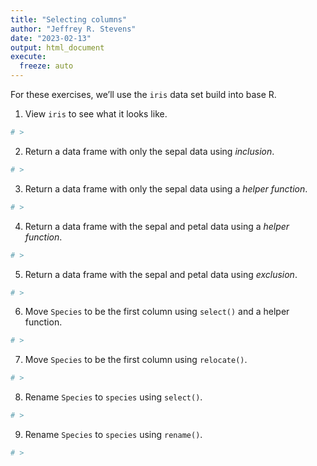 ```yaml
---
title: "Selecting columns"
author: "Jeffrey R. Stevens"
date: "2023-02-13"
output: html_document
execute:
  freeze: auto
---
```


For these exercises, we'll use the `iris` data set build into base R.

1. View `iris` to see what it looks like.
```r
# >
```

2. Return a data frame with only the sepal data using _inclusion_.
```r
# >
```

3. Return a data frame with only the sepal data using a _helper function_.
```r
# >
```

4. Return a data frame with the sepal and petal data using a _helper function_.
```r
# >
```

5. Return a data frame with the sepal and petal data using _exclusion_.
```r
# >
```

6. Move `Species` to be the first column using `select()` and a helper function.
```r
# >
```

7. Move `Species` to be the first column using `relocate()`.
```r
# >
```

8. Rename `Species` to `species` using `select()`.
```r
# >
```

9. Rename `Species` to `species` using `rename()`.
```r
# >
```

